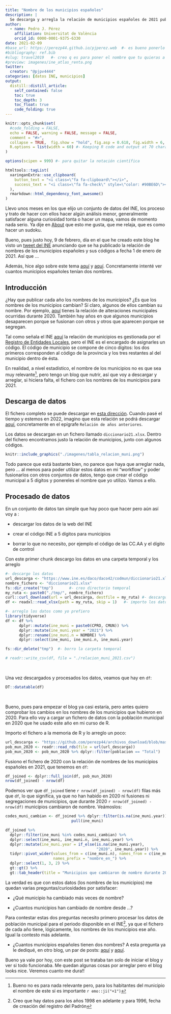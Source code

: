 ```yaml
---
title: "Nombre de los municipios españoles"
description: |
  Se descarga y arregla la relación de municipios españoles de 2021 publicada hoy por el INE. Durante 2020, cinco municipios cambiaron de nombre. En 2020 no hubo fusiones ni segregaciones, con lo que en 2021 continúan habiendo 8.131 municipios en España.
author:
  - name: Pedro J. Pérez
    affiliation: Universitat de València
    orcid_id: 0000-0001-9375-6330
date: 2021-02-09
#base_url: https://perezp44.github.io/pjperez.web  #- es bueno ponerlo
#bibliography: ref.bib
#slug: travel2019   #- creo q es para poner el nombre que tu quieras a la carpeta del post
#preview: imagenes/ine_atlas_renta.png
twitter:
  creator: "@pjpv4444"
categories: [datos INE, municipios]
output:
  distill::distill_article:
    self_contained: false
    toc: true
    toc_depth: 3
    toc_float: true   
    code_folding: true
---
```


```r
knitr::opts_chunk$set(
  #code_folding = FALSE,
  echo = FALSE, warning = FALSE, message = FALSE,
  comment = "#>",
  collapse = TRUE,  fig.show = "hold", fig.asp = 0.618, fig.width = 6, out.width = "70%", fig.align = "center",
  R.options = list(width = 60) #- Keeping R code and output at 70 characters wide (or less) is recommended for readability on a variety of devices and screen sizes.
)
```


```r
options(scipen = 999) #- para quitar la notación científica
```


```r
htmltools::tagList(
  xaringanExtra::use_clipboard(
    button_text = "<i class=\"fa fa-clipboard\"></i>",
    success_text = "<i class=\"fa fa-check\" style=\"color: #90BE6D\"></i>",
  ),
  rmarkdown::html_dependency_font_awesome()
)
```


Llevo unos meses en los que elijo un conjunto de datos del INE, los proceso y trato de hacer con ellos hacer algún análisis menor, generalmente satisfacer alguna curiosidad tonta o hacer un mapa, vamos de momento nada serio. Ya dije en [About](03_about.html) que esto me gusta, que me relaja, que es como hacer un sudoku.


Bueno, pues justo hoy, 9 de febrero, día en el que he creado este blog he visto un [tweet del INE](https://twitter.com/es_INE/status/1359080476003205121) anunciando que se ha publicado la relación de nombres de los municipios españoles y sus códigos a fecha 1 de enero de 2021. Así que ...

Además, hice algo sobre este tema [aquí](https://rflowers5.netlify.app/2018/01/20/municipios-espa%C3%B1oles-con-dos-nombres/) y [aquí](https://rflowers5.netlify.app/2018/01/21/mapas-de-municipios-espa%C3%B1oles-con-dos-nombres/). Concretamente intenté ver cuantos municipios españoles tenían dos nombres.


## Introducción

¿Hay que publicar cada año los nombres de los municipios? ¿Es que los nombres de los municipios cambian? Sí claro, algunos de ellos cambian su nombre. Por ejemplo, [aquí](https://www.ine.es/daco/daco42/codmun/codmun20/20codmunmod.htm) tienes la relación de alteraciones municipales ocurridas durante 2020. También hay años en que algunos municipios desaparecen porque se fusionan con otros y otros que aparecen porque se segregan. 

Tal como señala el INE [aquí](https://www.ine.es/dyngs/INEbase/es/operacion.htm?c=Estadistica_C&cid=1254736177031&menu=ultiDatos&idp=1254734710990) la relación de municipios es gestionada por el [Registro de Entidades Locales](https://www.mptfp.gob.es/portal/politica-territorial/local/sistema_de_informacion_local_-SIL-/registro_eell.html), pero el INE es el encargado de asignarles un código. El código de municipio se compone de cinco dígitos: los dos primeros corresponden al código de la provincia y los tres restantes al del municipio dentro de ésta.

En realidad, a nivel estadístico, el nombre de los municipios no es que sea muy relevante^[Bueno no es para nada relevante pero, para los habitantes del municipio el nombre de este sí es importante `r emo::ji("+1")`], pero tengo un blog que nutrir, así que voy a descargar y arreglar, si hiciera falta, el fichero con los nombres de los municipios para 2021. 


## Descarga de datos

El fichero completo se puede descargar en [esta dirección](https://www.ine.es/daco/daco42/codmun/diccionario21.xlsx). Cuando pasé el tiempo y estemos en 2022, imagino que esta relación se podrá descargar [aquí](https://www.ine.es/dyngs/INEbase/es/operacion.htm?c=Estadistica_C&cid=1254736177031&menu=ultiDatos&idp=1254734710990), concretamente en el epígrafe `Relación de años anteriores`.

Los datos se descargan en un fichero llamado `diccionario21.xlsx`. Dentro del fichero encontramos justo la relación de municipios, junto con algunos códigos. 


```r
knitr::include_graphics("./imagenes/tabla_relacion_muni.png")
```
 
Todo parece que está bastante bien, no parece que haya que arreglar nada, pero ... al menos para poder utilizar estos datos en mi "workflow" y poder fusionarlos con otros conjuntos de datos, tengo que crear el código municipal a 5 dígitos y ponereles el nombre que yo utilizo. Vamos a ello.

## Procesado de datos

En un conjunto de datos tan simple que hay poco que hacer pero aún así voy a :

- descargar los datos de la web del INE

- crear el código INE a 5 dígitos para municipios

- borrar lo que no necesito, por ejemplo el código de las CC.AA y el dígito de control

Con este primer chunk descargo los datos en una carpeta temporal y los arreglo

```r
#- descargo los datos 
url_descarga <- "https://www.ine.es/daco/daco42/codmun/diccionario21.xlsx"
nombre_fichero <- "diccionario21.xlsx"
fs::dir_create("tmp")       #- creo directorio temporal
my_ruta <- paste0("./tmp/", nombre_fichero) 
curl::curl_download(url = url_descarga, destfile = my_ruta) #- descargo fichero
df <- readxl::read_xlsx(path = my_ruta, skip = 1)   #- importo los datos

#- arreglo los datos como yo prefiero
library(tidyverse)
df <- df %>% 
      dplyr::mutate(ine_muni = paste0(CPRO, CMUN)) %>% 
      dplyr::mutate(ine_muni.year = "2021") %>% 
      dplyr::rename(ine_muni.n = NOMBRE) %>% 
      dplyr::select(ine_muni, ine_muni.n, ine_muni.year)

fs::dir_delete("tmp")  #- borro la carpeta temporal

# readr::write_csv(df, file = "./relacion_muni_2021.csv")  
```

<br>

Una vez descargados y procesados los datos, veamos que hay en `df`:

```r
DT::datatable(df)
```

<br>

Bueno, pues para empezar el blog ya casi estaría, pero antes quiero comprobar los cambios en los nombres de los municipios que hubieron en 2020. Para ello voy a cargar un fichero de datos con la población municipal en 2020 que he usado este año en mi curso de R.

Importo el fichero a la memoria de R y lo arreglo un poco:

```r
url_descarga <- "https://github.com/perezp44/archivos_download/blob/master/pob_municipal_2020.rds?raw=true"
pob_mun_2020 <- readr::read_rds(file = url(url_descarga))
pob_mun_2020 <- pob_mun_2020 %>% dplyr::filter(poblacion == "Total")
```

Fusiono el fichero de 2020 con la relación de nombres de los municipios españoles en 2021, que tenemos en `df`:

```r
df_joined <- dplyr::full_join(df, pob_mun_2020) 
nrow(df_joined) - nrow(df)
```

Podemos ver que `df_joined` tiene `r nrow(df_joined) - nrow(df)` filas más que `df`, lo que significa, ya que no han habido en 2020 ni fusiones ni segregaciones de municipios, que durante 2020 `r nrow(df_joined) - nrow(df)` municipios cambiaron de nombre. Veámoslos:

```r
codes_muni_cambian <- df_joined %>% dplyr::filter(is.na(ine_muni.year)) %>% 
                             pull(ine_muni)

df_joined %>% 
  dplyr::filter(ine_muni %in% codes_muni_cambian) %>% 
  dplyr::select(ine_muni, ine_muni.n, ine_muni.year) %>%  
  dplyr::mutate(ine_muni.year = if_else(is.na(ine_muni.year), 
                                        "2020", ine_muni.year)) %>% 
  tidyr::pivot_wider(values_from = c(ine_muni.n), names_from = c(ine_muni.year), 
                     names_prefix = "nombre_en_") %>% 
  dplyr::select(1, 3, 2) %>% 
  gt::gt() %>% 
  gt::tab_header(title = "Municipios que cambiaron de nombre durante 2020")
```


La verdad es que con estos datos (los nombres de los municipios) me quedan varias preguntas/curiosidades por satisfacer:

- ¿Qué municipio ha cambiado más veces de nombre?

- ¿Cuantos municipios han cambiado de nombre desde ...?

Para contestar estas dos preguntas necesito primero procesar los datos de población municipal para el periodo disponible en el INE^[Creo que hay datos para los años 1998 en adelante y para 1996, fecha de creación del registro del Padrón], ya que el fichero de cada año tiene, lógicamente, los nombres de los municipios ese año. Igual la contesto más adelante.

- ¿Cuantos municipios españoles tienen dos nombres? A esta pregunta ya le dediqué, en otro blog, un par de posts:  [aquí](https://rflowers5.netlify.app/2018/01/20/municipios-espa%C3%B1oles-con-dos-nombres/) y [aquí](https://rflowers5.netlify.app/2018/01/21/mapas-de-municipios-espa%C3%B1oles-con-dos-nombres/).  


Bueno ya vale por hoy, con este post se trataba tan solo de iniciar el blog y ver si todo funcionaba. Me quedan algunas cosas por arreglar pero el blog looks nice. Veremos cuanto me dura!!

